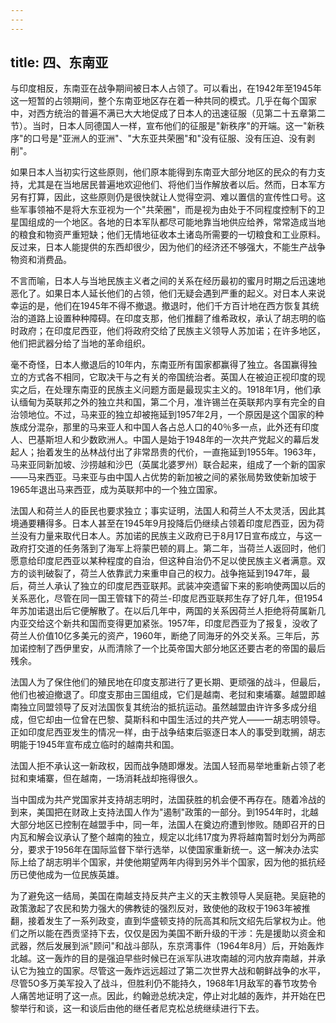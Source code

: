 ```yaml
---
---
---
```

title: 四、东南亚
---



与印度相反，东南亚在战争期间被日本人占领了。可以看出，在1942年至1945年这一短暂的占领期间，整个东南亚地区存在着一种共同的模式。几乎在每个国家中，对西方统治的普遍不满已大大地促成了日本人的迅速征服（见第二十五章第二节）。当时，日本人同德国人一样，宣布他们的征服是"新秩序"的开端。这一"新秩序"的口号是"亚洲人的亚洲"、"大东亚共荣圈"和"没有征服、没有压迫、没有剥削"。

如果日本人当初实行这些原则，他们原本能得到东南亚大部分地区的民众的有力支持，尤其是在当地居民普遍地欢迎他们、将他们当作解放者以后。然而，日本军方另有打算，因此，这些原则仍是很快就让人觉得空洞、难以置信的宣传性口号。这些军事领袖不是将大东亚视为一个"共荣圈"，而是视为由处于不同程度控制下的卫星国组成的一个地区。各地的日本军队都尽可能地靠当地供应给养，常常造成当地的粮食和物资严重短缺；他们无情地征收本土诸岛所需要的一切粮食和工业原料。反过来，日本人能提供的东西却很少，因为他们的经济还不够强大，不能生产战争物资和消费品。

不言而喻，日本人与当地民族主义者之间的关系在经历最初的蜜月时期之后迅速地恶化了。如果日本人延长他们的占领，他们无疑会遇到严重的起义。对日本人来说幸运的是，他们在1945年不得不撤退。撤退时，他们千方百计地在西方恢复其统治的道路上设置种种障碍。在印度支那，他们推翻了维希政权，承认了胡志明的临时政府；在印度尼西亚，他们将政府交给了民族主义领导人苏加诺；在许多地区，他们把武器分给了当地的革命组织。

毫不奇怪，日本人撤退后的10年内，东南亚所有国家都赢得了独立。各国赢得独立的方式各不相同，它取决干与之有关的帝国统治者。英国人在被迫正视印度的现实之后，在处理东南亚的民族主义问题方面是最现实主义的。1918年1月，他们承认缅甸为英联邦之外的独立共和国，第二个月，准许锡兰在英联邦内享有完全的自治领地位。不过，马来亚的独立却被拖延到1957年2月，一个原因是这个国家的种族成分混杂，那里的马来亚人和中国人各占总人口的40％多一点，此外还有印度人、巴基斯坦人和少数欧洲人。中国人是始于1948年的一次共产党起义的幕后发起人；抬着发生的丛林战付出了非常昂贵的代价，一直拖延到1955年。1963年，马来亚同新加坡、沙捞越和沙巴（英属北婆罗州）联合起来，组成了一个新的国家——马来西亚。马来亚与由中国人占优势的新加被之间的紧张局势致使新加坡于1965年退出马来西亚，成为英联邦中的一个独立国家。

法国人和荷兰人的臣民也要求独立；事实证明，法国人和荷兰人不太灵活，因此其境通要糟得多。日本人甚至在1945年9月投降后仍继续占领着印度尼西亚，因为荷兰没有力量来取代日本人。苏加诺的民族主义政府已于8月17日宣布成立，与这一政府打交道的任务落到了海军上将蒙巴顿的肩上。第二年，当荷兰人返回时，他们愿意给印度尼西亚以某种程度的自治，但这种自治仍不足以使民族主义者满意。双方的谈判破裂了，荷兰人依靠武力来重申自己的权力。战争拖延到1947年，最后，荷兰人承认了独立的印度尼西亚联邦。武装冲突遗留下来的影响使两国以后的关系恶化，尽管在同一国王管辖下的荷兰-印度尼西亚联邦生存了好几年，但1954年苏加诺退出后它便解散了。在以后几年中，两国的关系因荷兰人拒绝将荷属新几内亚交给这个新共和国而变得更加紧张。1957年，印度尼西亚为了报复，没收了荷兰人价值10亿多美元的资产，1960年，断绝了同海牙的外交关系。三年后，苏加诺控制了西伊里安，从而清除了一个比英帝国大部分地区还要古老的帝国的最后残余。

法国人为了保住他们的殖民地在印度支那进行了更长期、更顽强的战斗，但最后，他们也被迫撤退了。印度支那由三国组成，它们是越南、老挝和柬埔寨。越盟即越南独立同盟领导了反对法国恢复其统治的抵抗运动。虽然越盟由许许多多成分组成，但它却由一位曾在巴黎、莫斯科和中国生活过的共产党人——一胡志明领导。正如印度尼西亚发生的情况一样，由于战争结束后驱逐日本人的事受到耽搁，胡志明能于1945年宣布成立临时的越南共和国。

法国人拒不承认这一新政权，因而战争随即爆发。法国人轻而易举地重新占领了老挝和柬埔寨，但在越南，一场消耗战却拖得很久。

当中国成为共产党国家并支持胡志明时，法国获胜的机会便不再存在。随着冷战的到来，美国把在财政上支持法国人作为"遏制"政策的一部分。到1954年时，北越大部分地区已控制在越盟手中，同一年，法国人在奠边府遭到惨败。随即召开的日内瓦和解会议承认了整个越南的独立，规定以北纬17度为界将越南暂时划分为两部分，要求于1956年在国际监督下举行选举，以使国家重新统一。这一解决办法实际上给了胡志明半个国家，并使他期望两年内得到另外半个国家，因为他的抵抗经历已使他成为一位民族英雄。

为了避免这一结局，美国在南越支持反共产主义的天主教领导人吴庭艳。吴庭艳的政策激起了农民和势力强大的佛教徒的强烈反对，致使他的政权于1963年被推翻，接着发生了一系列政变，直到华盛顿支持的阮高其和阮文绍先后掌权为止。他们之所以能在西贡坚持下去，仅仅是因为美国不断升级的干涉：先是援助以资金和武器，然后发展到派"顾问"和战斗部队，东京湾事件（1964年8月）后，开始轰炸北越。这一轰炸的目的是强迫早些时候已在派军队进攻南越的河内放弃南越，并承认它为独立的国家。尽管这一轰炸远远超过了第二次世界大战和朝鲜战争的水平，尽管5O多万美军投入了战斗，但胜利仍不能持久，1968年1月敌军的春节攻势令人痛苦地证明了这一点。因此，约翰逊总统决定，停止对北越的轰炸，并开始在巴黎举行和谈，这一和谈后由他的继任者尼克松总统继续进行下去。